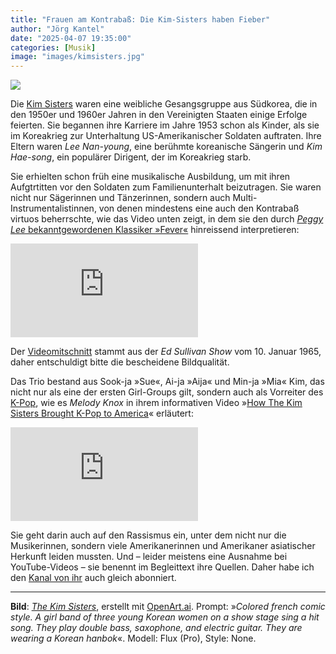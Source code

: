 ```yaml
---
title: "Frauen am Kontrabaß: Die Kim-Sisters haben Fieber"
author: "Jörg Kantel"
date: "2025-04-07 19:35:00"
categories: [Musik]
image: "images/kimsisters.jpg"
---
```


[![](images/kimsisters-b.jpg)](https://www.flickr.com/photos/schockwellenreiter/54437153250/)

Die [Kim Sisters](https://en.wikipedia.org/wiki/The_Kim_Sisters) waren eine weibliche Gesangsgruppe aus Südkorea, die in den 1950er und 1960er Jahren in den Vereinigten Staaten einige Erfolge feierten. Sie begannen ihre Karriere im Jahre 1953 schon als Kinder, als sie im Koreakrieg zur Unterhaltung US-Amerikanischer Soldaten auftraten. Ihre Eltern waren *Lee Nan-young*, eine berühmte koreanische Sängerin und *Kim Hae-song*, ein populärer Dirigent, der im Koreakrieg starb.

Sie erhielten schon früh eine musikalische Ausbildung, um mit ihren Aufgtrtitten vor den Soldaten zum Familienunterhalt beizutragen. Sie waren nicht nur Sägerinnen und Tänzerinnen, sondern auch Multi-Instrumentalistinnen, von denen mindestens eine auch den Kontrabaß virtuos beherrschte, wie das Video unten zeigt, in dem sie den durch [*Peggy Lee* bekanntgewordenen Klassiker »Fever«](https://zeitlupe.ch/panorama/kultur/musik/fever-von-peggy-lee/) hinreissend interpretieren:

<iframe class="if16_9" src="https://www.youtube.com/embed/qE8vPoq8AfY?si=mRY7obdDwfSj9sOQ" title="YouTube video player" frameborder="0" allow="accelerometer; autoplay; clipboard-write; encrypted-media; gyroscope; picture-in-picture; web-share" referrerpolicy="strict-origin-when-cross-origin" allowfullscreen></iframe>

Der [Videomitschnitt](https://www.youtube.com/watch?v=qE8vPoq8AfY) stammt aus der *Ed Sullivan Show* vom 10. Januar 1965, daher entschuldigt bitte die bescheidene Bildqualität.

Das Trio bestand aus Sook-ja »Sue«, Ai-ja »Aija« und Min-ja »Mia« Kim, das nicht nur als eine der ersten Girl-Groups gilt, sondern auch als Vorreiter des [K-Pop](https://de.wikipedia.org/wiki/K-Pop), wie es *Melody Knox* in ihrem informativen Video »[How The Kim Sisters Brought K-Pop to America](https://www.youtube.com/watch?v=buhXGuBLnho)« erläutert:

<iframe class="if16_9" src="https://www.youtube.com/embed/buhXGuBLnho?si=vHwqSmOCYxLuuJ6B" title="YouTube video player" frameborder="0" allow="accelerometer; autoplay; clipboard-write; encrypted-media; gyroscope; picture-in-picture; web-share" referrerpolicy="strict-origin-when-cross-origin" allowfullscreen></iframe>

Sie geht darin auch auf den Rassismus ein, unter dem nicht nur die Musikerinnen, sondern viele Amerikanerinnen und Amerikaner asiatischer Herkunft leiden mussten. Und -- leider meistens eine Ausnahme bei YouTube-Videos -- sie benennt im Begleittext ihre Quellen. Daher habe ich den [Kanal von ihr](https://www.youtube.com/@melodyknoxyt) auch gleich abonniert.

---

**Bild**: *[The Kim Sisters](https://www.flickr.com/photos/schockwellenreiter/54437153250/)*, erstellt mit [OpenArt.ai](https://openart.ai/home). Prompt: »*Colored french comic style. A girl band of three young Korean women on a show stage sing a hit song. They play double bass, saxophone, and electric guitar. They are wearing a Korean hanbok*«. Modell: Flux (Pro), Style: None.